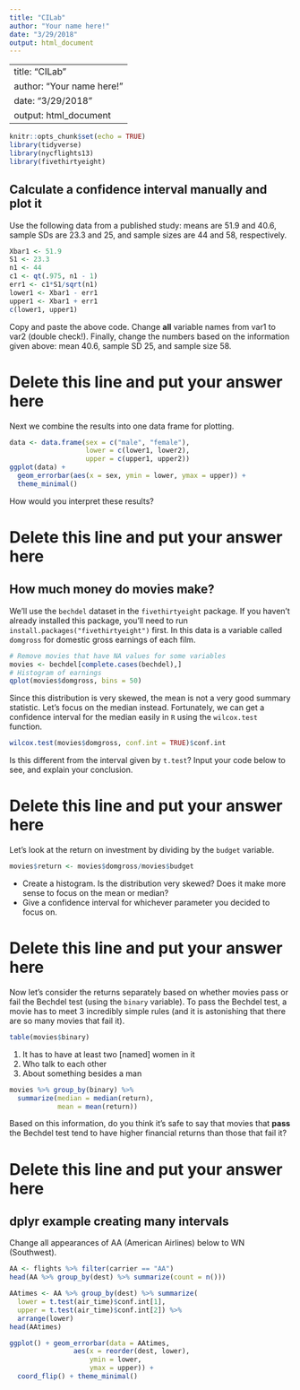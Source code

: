 ```yaml
---
title: "CILab"
author: "Your name here!"
date: "3/29/2018"
output: html_document
---
```

---
title: "CILab"
author: "Your name here!"
date: "3/29/2018"
output: html_document
---

```r
knitr::opts_chunk$set(echo = TRUE)
library(tidyverse)
library(nycflights13)
library(fivethirtyeight)
```

## Calculate a confidence interval manually and plot it

Use the following data from a published study: means are 51.9 and 40.6, sample SDs are 23.3 and 25, and sample sizes are 44 and 58, respectively.

```r
Xbar1 <- 51.9
S1 <- 23.3
n1 <- 44
c1 <- qt(.975, n1 - 1)
err1 <- c1*S1/sqrt(n1)
lower1 <- Xbar1 - err1
upper1 <- Xbar1 + err1
c(lower1, upper1)
```

Copy and paste the above code. Change **all** variable names from var1 to var2 (double check!). Finally, change the numbers based on the information given above: mean 40.6, sample SD 25, and sample size 58.

# Delete this line and put your answer here

Next we combine the results into one data frame for plotting.

```r
data <- data.frame(sex = c("male", "female"),
                   lower = c(lower1, lower2),
                   upper = c(upper1, upper2))
ggplot(data) + 
  geom_errorbar(aes(x = sex, ymin = lower, ymax = upper)) +
  theme_minimal()
```

How would you interpret these results? 

# Delete this line and put your answer here

## How much money do movies make?

We'll use the `bechdel` dataset in the `fivethirtyeight` package. If you haven't already installed this package, you'll need to run `install.packages("fivethirtyeight")` first. In this data is a variable called `domgross` for domestic gross earnings of each film.

```r
# Remove movies that have NA values for some variables
movies <- bechdel[complete.cases(bechdel),]
# Histogram of earnings
qplot(movies$domgross, bins = 50)
```

Since this distribution is very skewed, the mean is not a very good summary statistic. Let's focus on the median instead. Fortunately, we can get a confidence interval for the median easily in `R` using the `wilcox.test` function.

```r
wilcox.test(movies$domgross, conf.int = TRUE)$conf.int
```
Is this different from the interval given by `t.test`? Input your code below to see, and explain your conclusion.

# Delete this line and put your answer here

Let's look at the return on investment by dividing by the `budget` variable.

```r
movies$return <- movies$domgross/movies$budget
```

- Create a histogram. Is the distribution very skewed? Does it make more sense to focus on the mean or median?
- Give a confidence interval for whichever parameter you decided to focus on.

# Delete this line and put your answer here

Now let's consider the returns separately based on whether movies pass or fail the Bechdel test (using the `binary` variable). To pass the Bechdel test, a movie has to meet 3 incredibly simple rules (and it is astonishing that there are so many movies that fail it).

```r
table(movies$binary)
```

1. It has to have at least two [named] women in it
2. Who talk to each other
3. About something besides a man

```r
movies %>% group_by(binary) %>% 
  summarize(median = median(return),
            mean = mean(return))
```

Based on this information, do you think it's safe to say that movies that **pass** the Bechdel test tend to have higher financial returns than those that fail it?

# Delete this line and put your answer here

## dplyr example creating many intervals

Change all appearances of AA (American Airlines) below to WN (Southwest).

```r
AA <- flights %>% filter(carrier == "AA")
head(AA %>% group_by(dest) %>% summarize(count = n()))
```

```r
AAtimes <- AA %>% group_by(dest) %>% summarize(
  lower = t.test(air_time)$conf.int[1],
  upper = t.test(air_time)$conf.int[2]) %>%
  arrange(lower)
head(AAtimes)
```

```r
ggplot() + geom_errorbar(data = AAtimes,
                aes(x = reorder(dest, lower),
                    ymin = lower,
                    ymax = upper)) +
  coord_flip() + theme_minimal()
```